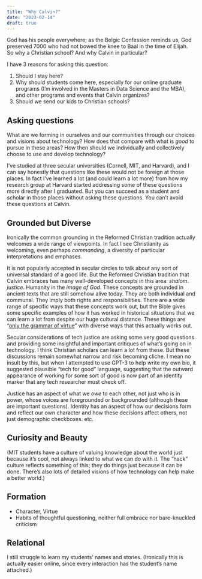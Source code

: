 ```yaml
---
title: "Why Calvin?"
date: "2023-02-14"
draft: true
---
```


God has his people everywhere; as the Belgic Confession reminds us, God preserved 7000 who had not bowed the knee to Baal in the time of Elijah. So why a Christian school? And why Calvin in particular?

I have 3 reasons for asking this question:

1. Should I stay here?
2. Why should students come here, especially for our online graduate programs (I'm involved in the Masters in Data Science and the MBA), and other programs and events that Calvin organizes?
3. Should we send our kids to Christian schools?

## Asking questions

What are we forming in ourselves and our communities through our choices and visions about technology? How does that compare with what is *good* to pursue in these areas? How then should we individually and collectively choose to use and develop technology?

I've studied at three secular universities (Cornell, MIT, and Harvard), and I can say honestly that questions like these would not be foreign at those places. In fact I've learned a lot (and could learn a lot more) from how my research group at Harvard started addressing some of these questions more directly after I graduated. But you can succeed as a student and scholar in those places without asking these questions. You can't avoid these questions at Calvin.

## Grounded but Diverse

Ironically the common grounding in the Reformed Christian tradition actually welcomes a wide range of viewpoints. In fact I see Christianity as welcoming, even perhaps *commanding*, a diversity of particular interpretations and emphases.

It is not popularly accepted in secular circles to talk about any sort of universal standard of a good life. But the Reformed Christian tradition that Calvin embraces has many well-developed concepts in this area: *shalom*. *justice*. Humanity in the *image of God*. These concepts are grounded in ancient texts that are still somehow alive today. They are both individual and communal. They imply both rights and responsibilities. There are a wide range of specific ways that these concepts work out, but the Bible gives some specific examples of how it has worked in historical situations that we can learn a lot from despite our huge cultural distance. These things are "[only the grammar of virtue](https://www.goodreads.com/quotes/10402797-of-course-there-are-universal-rules-to-which-all-goodness)" with diverse ways that this actually works out.

Secular considerations of tech justice are asking some very good questions and providing some insightful and important critiques of what's going on in technology. I think Christian scholars can learn a lot from these. But these discussions remain somewhat narrow and risk becoming cliche. I mean no insult by this, but when I attempted to use GPT-3 to help write my own bio, it suggested plausible "tech for good" language, suggesting that the outward appearance of working for some sort of good is now part of an identity marker that any tech researcher must check off.

Justice has an aspect of what we *owe* to each other, not just who is in power, whose voices are foregrounded or backgrounded (although these are important questions). Identity has an aspect of how our decisions form and reflect our own character and how these decisions affect others, not just demographic checkboxes. etc.

## Curiosity and Beauty

(MIT students have a culture of valuing knowledge about the world just because it's cool, not always linked to what we can do with it. The "hack" culture reflects something of this; they do things just because it can be done. There's also lots of detailed visions of how technology can help make a better world.)

## Formation

- Character, Virtue
- Habits of thoughtful questioning, neither full embrace nor bare-knuckled criticism

## Relational

I still struggle to learn my students' names and stories. (Ironically this is actually easier online, since every interaction has the student's name attached.)
